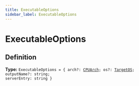 ```yaml
---
title: ExecutableOptions
sidebar_label: ExecutableOptions
---
```


# ExecutableOptions

## Definition

**Type:** <code>ExecutableOptions = &#123; arch?: [CPUArch](/api/types/cpuarch); os?: [TargetOS](/api/types/targetos); outputName?: string; serverEntry: string &#125;</code>

